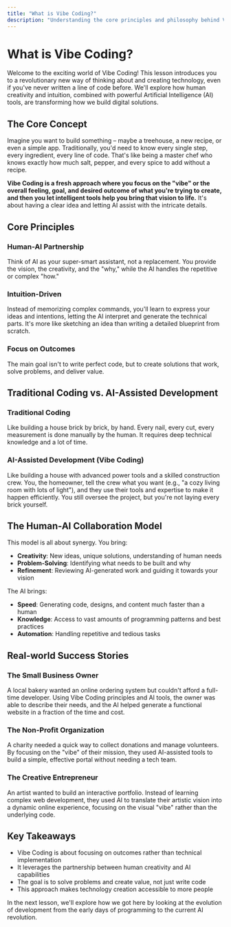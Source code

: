 ```yaml
---
title: "What is Vibe Coding?"
description: "Understanding the core principles and philosophy behind Vibe Coding"
---
```


# What is Vibe Coding?

Welcome to the exciting world of Vibe Coding! This lesson introduces you to a revolutionary new way of thinking about and creating technology, even if you've never written a line of code before. We'll explore how human creativity and intuition, combined with powerful Artificial Intelligence (AI) tools, are transforming how we build digital solutions.

## The Core Concept

Imagine you want to build something – maybe a treehouse, a new recipe, or even a simple app. Traditionally, you'd need to know every single step, every ingredient, every line of code. That's like being a master chef who knows exactly how much salt, pepper, and every spice to add without a recipe.

**Vibe Coding is a fresh approach where you focus on the "vibe" or the overall feeling, goal, and desired outcome of what you're trying to create, and then you let intelligent tools help you bring that vision to life.** It's about having a clear idea and letting AI assist with the intricate details.

## Core Principles

### Human-AI Partnership
Think of AI as your super-smart assistant, not a replacement. You provide the vision, the creativity, and the "why," while the AI handles the repetitive or complex "how."

### Intuition-Driven
Instead of memorizing complex commands, you'll learn to express your ideas and intentions, letting the AI interpret and generate the technical parts. It's more like sketching an idea than writing a detailed blueprint from scratch.

### Focus on Outcomes
The main goal isn't to write perfect code, but to create solutions that work, solve problems, and deliver value.

## Traditional Coding vs. AI-Assisted Development

### Traditional Coding
Like building a house brick by brick, by hand. Every nail, every cut, every measurement is done manually by the human. It requires deep technical knowledge and a lot of time.

### AI-Assisted Development (Vibe Coding)
Like building a house with advanced power tools and a skilled construction crew. You, the homeowner, tell the crew what you want (e.g., "a cozy living room with lots of light"), and they use their tools and expertise to make it happen efficiently. You still oversee the project, but you're not laying every brick yourself.

## The Human-AI Collaboration Model

This model is all about synergy. You bring:

- **Creativity**: New ideas, unique solutions, understanding of human needs
- **Problem-Solving**: Identifying what needs to be built and why
- **Refinement**: Reviewing AI-generated work and guiding it towards your vision

The AI brings:

- **Speed**: Generating code, designs, and content much faster than a human
- **Knowledge**: Access to vast amounts of programming patterns and best practices
- **Automation**: Handling repetitive and tedious tasks

## Real-world Success Stories

### The Small Business Owner
A local bakery wanted an online ordering system but couldn't afford a full-time developer. Using Vibe Coding principles and AI tools, the owner was able to describe their needs, and the AI helped generate a functional website in a fraction of the time and cost.

### The Non-Profit Organization
A charity needed a quick way to collect donations and manage volunteers. By focusing on the "vibe" of their mission, they used AI-assisted tools to build a simple, effective portal without needing a tech team.

### The Creative Entrepreneur
An artist wanted to build an interactive portfolio. Instead of learning complex web development, they used AI to translate their artistic vision into a dynamic online experience, focusing on the visual "vibe" rather than the underlying code.

## Key Takeaways

- Vibe Coding is about focusing on outcomes rather than technical implementation
- It leverages the partnership between human creativity and AI capabilities
- The goal is to solve problems and create value, not just write code
- This approach makes technology creation accessible to more people

In the next lesson, we'll explore how we got here by looking at the evolution of development from the early days of programming to the current AI revolution. 